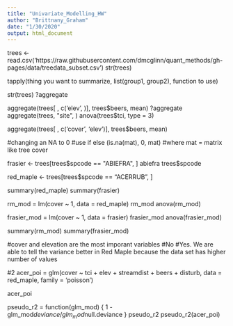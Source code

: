 ```yaml
---
title: "Univariate_Modelling_HW"
author: "Brittnany_Graham"
date: "1/30/2020"
output: html_document
---
```


trees <- read.csv('https://raw.githubusercontent.com/dmcglinn/quant_methods/gh-pages/data/treedata_subset.csv')
str(trees)

tapply(thing you want to summarize, list(group1, group2), function to use)

str(trees)
?aggregate

aggregate(trees[ , c('elev', )], trees$beers, mean)
?aggregate
aggregate(trees, "site", )
anova(trees$tci, type = 3)


aggregate(trees[ , c('cover', 'elev')], trees$beers, mean)



#changing an NA to 0
#use if else (is.na(mat), 0, mat)
#where mat = matrix like tree cover

frasier <- trees[trees$spcode == "ABIEFRA", ]
abiefra
trees$spcode

red_maple <- trees[trees$spcode == "ACERRUB", ]

summary(red_maple)
summary(frasier)

rm_mod = lm(cover ~ 1, data = red_maple)
rm_mod
anova(rm_mod)
 
frasier_mod = lm(cover ~ 1, data = frasier)
frasier_mod
anova(frasier_mod)

summary(rm_mod)
summary(frasier_mod)

#cover and elevation are the most imporant variables
#No
#Yes. We are able to tell the variance better in Red Maple because the data set has higher number of values

#2
acer_poi = glm(cover ~ tci + elev + streamdist + beers + disturb, data = red_maple, family = 'poisson')

acer_poi

pseudo_r2 = function(glm_mod) {
1 - glm_mod$deviance / glm_mod$null.deviance
}
pseudo_r2
pseudo_r2(acer_poi)



